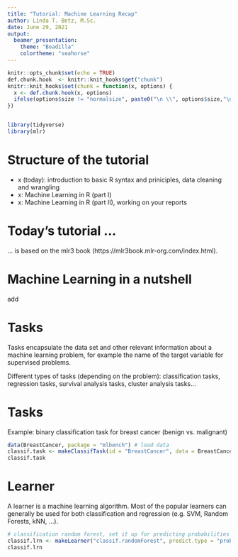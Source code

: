 ```yaml
---
title: "Tutorial: Machine Learning Recap"
author: Linda T. Betz, M.Sc.
date: June 29, 2021
output: 
  beamer_presentation:
    theme: "Boadilla"
    colortheme: "seahorse"
---
```

```r
knitr::opts_chunk$set(echo = TRUE)
def.chunk.hook  <- knitr::knit_hooks$get("chunk")
knitr::knit_hooks$set(chunk = function(x, options) {
  x <- def.chunk.hook(x, options)
  ifelse(options$size != "normalsize", paste0("\n \\", options$size,"\n\n", x, "\n\n \\normalsize"), x)
})


library(tidyverse)
library(mlr)

```

# Structure of the tutorial
- x (today): introduction to basic R syntax and priniciples, data cleaning and wrangling
- x: Machine Learning in R (part I)
- x: Machine Learning in R (part II), working on your reports

# Today's tutorial ...
... is based on the mlr3 book (https://mlr3book.mlr-org.com/index.html).

# Machine Learning in a nutshell
add

# Tasks
Tasks encapsulate the data set and other relevant information about a machine learning problem, for example the name of the target variable for supervised problems.

Different types of tasks (depending on the problem): classification tasks, regression tasks, survival analysis tasks, cluster analysis tasks...


# Tasks
Example: binary classification task for breast cancer (benign vs. malignant)
```r
data(BreastCancer, package = "mlbench") # load data
classif.task <- makeClassifTask(id = "BreastCancer", data = BreastCancer %>% select(-Id), target = "Class")
classif.task
```

# Learner
 A learner is a machine learning algorithm. Most of the popular learners can generally be used for both classification and regression (e.g. SVM, Random Forests, kNN, ...).
```r
# classification random forest, set it up for predicting probabilities
classif.lrn <- makeLearner("classif.randomForest", predict.type = "prob")
classif.lrn
```

